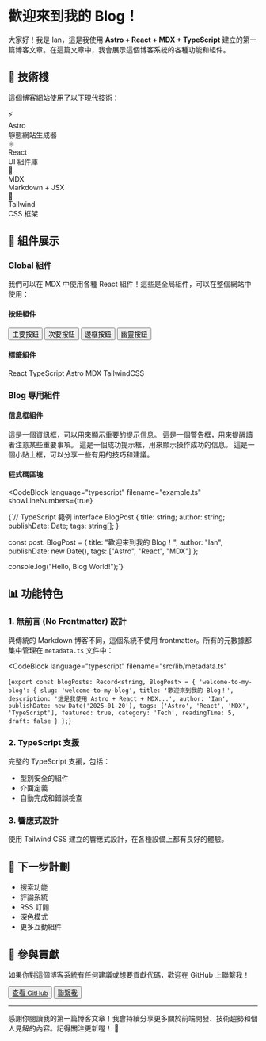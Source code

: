 
# 歡迎來到我的 Blog！

大家好！我是 Ian，這是我使用 **Astro + React + MDX + TypeScript** 建立的第一篇博客文章。在這篇文章中，我會展示這個博客系統的各種功能和組件。

## 🚀 技術棧

這個博客網站使用了以下現代技術：

<div className="grid grid-cols-2 md:grid-cols-4 gap-4 my-6 not-prose">
  <Card padding="sm" variant="bordered" className="text-center">
    <div className="text-2xl mb-2">⚡</div>
    <div className="font-semibold">Astro</div>
    <div className="text-sm text-gray-600">靜態網站生成器</div>
  </Card>
  <Card padding="sm" variant="bordered" className="text-center">
    <div className="text-2xl mb-2">⚛️</div>
    <div className="font-semibold">React</div>
    <div className="text-sm text-gray-600">UI 組件庫</div>
  </Card>
  <Card padding="sm" variant="bordered" className="text-center">
    <div className="text-2xl mb-2">📝</div>
    <div className="font-semibold">MDX</div>
    <div className="text-sm text-gray-600">Markdown + JSX</div>
  </Card>
  <Card padding="sm" variant="bordered" className="text-center">
    <div className="text-2xl mb-2">🎨</div>
    <div className="font-semibold">Tailwind</div>
    <div className="text-sm text-gray-600">CSS 框架</div>
  </Card>
</div>

## 🧩 組件展示

### Global 組件

我們可以在 MDX 中使用各種 React 組件！這些是全局組件，可以在整個網站中使用：

#### 按鈕組件

<div className="flex gap-4 flex-wrap my-6 not-prose">
  <Button variant="primary">主要按鈕</Button>
  <Button variant="secondary">次要按鈕</Button>
  <Button variant="outline">邊框按鈕</Button>
  <Button variant="ghost">幽靈按鈕</Button>
</div>

#### 標籤組件

<div className="flex gap-2 flex-wrap my-6 not-prose">
  <Tag variant="primary">React</Tag>
  <Tag variant="secondary">TypeScript</Tag>
  <Tag variant="success">Astro</Tag>
  <Tag variant="warning">MDX</Tag>
  <Tag variant="danger">TailwindCSS</Tag>
</div>

### Blog 專用組件

#### 信息框組件

<InfoBox type="info" title="資訊提示">
這是一個資訊框，可以用來顯示重要的提示信息。
</InfoBox>

<InfoBox type="warning" title="注意事項">
這是一個警告框，用來提醒讀者注意某些重要事項。
</InfoBox>

<InfoBox type="success" title="成功提示">
這是一個成功提示框，用來顯示操作成功的信息。
</InfoBox>

<InfoBox type="tip" title="小貼士">
這是一個小貼士框，可以分享一些有用的技巧和建議。
</InfoBox>

#### 程式碼區塊

<CodeBlock 
  language="typescript" 
  filename="example.ts"
  showLineNumbers={true}
>
{`// TypeScript 範例
interface BlogPost {
  title: string;
  author: string;
  publishDate: Date;
  tags: string[];
}

const post: BlogPost = {
  title: "歡迎來到我的 Blog！",
  author: "Ian",
  publishDate: new Date(),
  tags: ["Astro", "React", "MDX"]
};

console.log("Hello, Blog World!");`}
</CodeBlock>

## 📊 功能特色

### 1. 無前言 (No Frontmatter) 設計

與傳統的 Markdown 博客不同，這個系統不使用 frontmatter。所有的元數據都集中管理在 `metadata.ts` 文件中：

<CodeBlock 
  language="typescript" 
  filename="src/lib/metadata.ts"
>
{`export const blogPosts: Record<string, BlogPost> = {
  'welcome-to-my-blog': {
    slug: 'welcome-to-my-blog',
    title: '歡迎來到我的 Blog！',
    description: '這是我使用 Astro + React + MDX...',
    author: 'Ian',
    publishDate: new Date('2025-01-20'),
    tags: ['Astro', 'React', 'MDX', 'TypeScript'],
    featured: true,
    category: 'Tech',
    readingTime: 5,
    draft: false
  }
};`}
</CodeBlock>

### 2. TypeScript 支援

完整的 TypeScript 支援，包括：
- 型別安全的組件
- 介面定義
- 自動完成和錯誤檢查

### 3. 響應式設計

使用 Tailwind CSS 建立的響應式設計，在各種設備上都有良好的體驗。

## 🎯 下一步計劃

<InfoBox type="tip" title="即將推出的功能">
<ul>
  <li>搜索功能</li>
  <li>評論系統</li>
  <li>RSS 訂閱</li>
  <li>深色模式</li>
  <li>更多互動組件</li>
</ul>
</InfoBox>

## 🤝 參與貢獻

如果你對這個博客系統有任何建議或想要貢獻代碼，歡迎在 GitHub 上聯繫我！

<div className="flex gap-4 my-8 not-prose">
  <Button variant="primary">
    <a href="https://github.com/yourusername" target="_blank" rel="noopener noreferrer" className="text-white no-underline">
      查看 GitHub
    </a>
  </Button>
  <Button variant="outline">
    <a href="mailto:your@email.com" className="text-gray-700 no-underline">
      聯繫我
    </a>
  </Button>
</div>

---

感謝你閱讀我的第一篇博客文章！我會持續分享更多關於前端開發、技術趨勢和個人見解的內容。記得關注更新喔！ 🚀